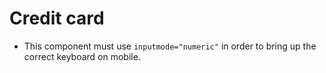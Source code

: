 
<Meta title="CreditCard" component={CreditCard} />


# Credit card

- This component must use `inputmode="numeric"` in order to bring up the correct keyboard on mobile. 

<Story name="standard">
  <CreditCard />
</Story>